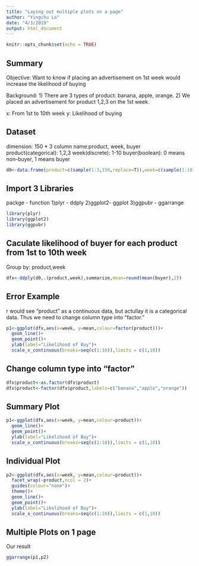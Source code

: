 ```yaml
---
title: "Laying out multiple plots on a page"
author: "Yingchu Lo"
date: "4/3/2019"
output: html_document
---
```


```r
knitr::opts_chunk$set(echo = TRUE)
```

## Summary 

Objective: Want to know if placing an advertisement on 1st week would increase the likelihood of buying 

Background: 
1) There are 3 types of product: banana, apple, orange.
2) We placed an advertisement for product 1,2,3 on the 1st week.

x: From 1st to 10th week
y: Likelihood of buying

## Dataset
dimension: 150 * 3
column name:product, week, buyer
product(categorical): 1,2,3
week(discrete): 1-10 
buyer(boolean): 0 means non-buyer, 1 means buyer

```r
d0<-data.frame(product=c(sample(1:3,150,replace=T)),week=c(sample(1:10,150,replace=T)),buyer=c(sample(0:1,150,replace = T)))
```

## Import 3 Libraries
  packge - function
1)plyr   - ddply
2)ggplot2- ggplot
3)ggpubr - ggarrange
```r
library(plyr)
library(ggplot2)
library(ggpubr)
```

## Caculate likelihood of buyer for each product from 1st to 10th week
Group by: product,week 

```r
dfx<-ddply(d0,.(product,week),summarize,mean=round(mean(buyer),2))
```

## Error Example
r would see "product" as a continuous data, but actullay it is a categorical data. Thus we need to change column type into "factor."
```r
p1<-ggplot(dfx,aes(x=week, y=mean,colour=factor(product)))+
  geom_line()+
  geom_point()+
  ylab(label="Likelihood of Buy")+
  scale_x_continuous(breaks=seq(c(1:10)),limits = c(1,10))
```

## Change column type into "factor"

```r
dfx$product<-as.factor(dfx$product)
dfx$product<-factor(dfx$product,labels=c("banana","apple","orange"))
```

## Summary Plot
```r
p1<-ggplot(dfx,aes(x=week, y=mean,colour=product))+
  geom_line()+
  geom_point()+
  ylab(label="Likelihood of Buy")+
  scale_x_continuous(breaks=seq(c(1:10)),limits = c(1,10))
```

## Individual Plot
```r
p2<-ggplot(dfx,aes(x=week, y=mean,colour=product))+
  facet_wrap(~product,ncol = 2)+
  guides(colour="none")+
  theme()+
  geom_line()+
  geom_point()+
  ylab(label="Likelihood of Buy")+
  scale_x_continuous(breaks=seq(c(1:10)),limits = c(1,10))
```

## Multiple Plots on 1 page
Our result

```r
ggarrange(p1,p2)
```











